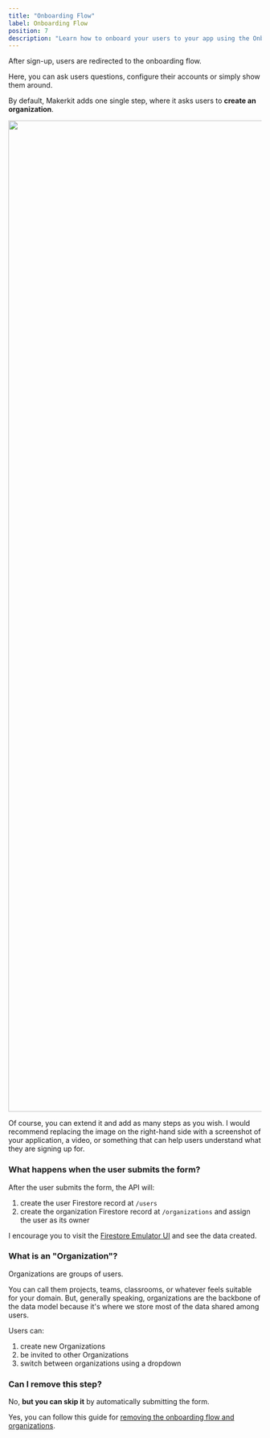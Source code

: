 ```yaml
---
title: "Onboarding Flow"
label: Onboarding Flow
position: 7
description: "Learn how to onboard your users to your app using the Onboarding Flow."
---
```


After sign-up, users are redirected to the onboarding flow.

Here, you can ask users questions, configure their accounts or simply show them around.

By default, Makerkit adds one single step, where it asks users to **create an organization**.

<Image src="/assets/images/posts/onboarding-flow-tutorial.webp" width="2940" height="1972" />

Of course, you can extend it and add as many steps as you wish. I would recommend replacing the image on the right-hand side with a screenshot of your application, a video, or something that can help users understand what they are signing up for.

### What happens when the user submits the form?

After the user submits the form, the API will:

1. create the user Firestore record at `/users`
2. create the organization Firestore record at `/organizations` and assign the user as its owner

I encourage you to visit the [Firestore Emulator UI](http://localhost:4000/firestore/) and see the data created.

### What is an "Organization"?

Organizations are groups of users.

You can call them projects, teams, classrooms, or whatever feels suitable for your domain. But, generally speaking, organizations are the backbone of the data model because it's where we store most of the data shared among users.

Users can:

1. create new Organizations
2. be invited to other Organizations
3. switch between organizations using a dropdown

### Can I remove this step?

No, **but you can skip it** by automatically submitting the form.

Yes, you can follow this guide for [removing the onboarding flow and organizations](/recipes/removing-organizations).